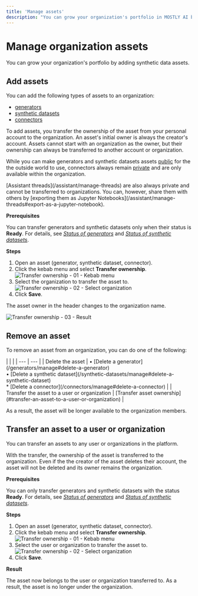 ```yaml
---
title: 'Manage assets'
description: "You can grow your organization's portfolio in MOSTLY AI by adding generators, synthetic datasets, and connectors."
---
```



# Manage organization assets

You can grow your organization's portfolio by adding synthetic data assets.

## Add assets

You can add the following types of assets to an organization:

- [generators](/generators)
- [synthetic datasets](/synthetic-datasets)
- [connectors](/connectors)

To add assets, you transfer the ownership of the asset from your personal account to the organization. An asset's initial owner is always the creator's account. Assets cannot start with an organization as the owner, but their ownership can always be transferred to another account or organization.

While you can make generators and synthetic datasets assets [public](/public-private-assets) for the the outside world to use, connectors always remain [private](/public-private-assets) and are only available within the organization.

<CustomCallout>
[Assistant threads](/assistant/manage-threads) are also always private and cannot be transferred to organizations. You can, however, share them with others by [exporting them as Jupyter Notebooks](/assistant/manage-threads#export-as-a-jupyter-notebook).
</CustomCallout>

**Prerequisites**

You can transfer generators and synthetic datasets only when their status is **Ready**. For details, see [_Status of generators_](/generators/manage#status-of-generators) and [_Status of synthetic datasets_](/synthetic-datasets/manage#status-of-synthetic-datasets).

**Steps**

1. Open an asset (generator, synthetic dataset, connector).
2. Click the kebab menu and select **Transfer ownership**.
    <Image
        src="/docs/docimages/organizations/add-assets-01-select-transfer-ownership.webp"
        alt="Transfer ownership - 01 - Kebab menu"
        width={700}
        height={300}
    />
3. Select the organization to transfer the asset to.
    <Image
        src="/docs/docimages/organizations/add-assets-02-select-org.webp"
        alt="Transfer ownership - 02 - Select organization"
        width={700}
        height={300}
    />
4. Click **Save**.

The asset owner in the header changes to the organization name.

<Image 
    src="/docs/docimages/organizations/add-assets-03-result.webp"
    alt="Transfer ownership - 03 - Result"
    width={700}
    height={300}
/>

## Remove an asset

To remove an asset from an organization, you can do one of the following:

<div className="empty_header_table"></div>
| | |
| --- | --- |
| Delete the asset | • [Delete a generator](/generators/manage#delete-a-generator)<br />• [Delete a synthetic dataset](/synthetic-datasets/manage#delete-a-synthetic-dataset)<br />* [Delete a connector](/connectors/manage#delete-a-connector) |
| Transfer the asset to a user or organization | [Transfer asset ownership](#transfer-an-asset-to-a-user-or-organization) |

As a result, the asset will be longer available to the organization members.

## Transfer an asset to a user or organization

You can transfer an assets to any user or organizations in the platform.

With the transfer, the ownership of the asset is transferred to the organization. Even if the the creator of the asset deletes their account, the asset will not be deleted and its owner remains the organization.

**Prerequisites**

You can only transfer generators and synthetic datasets with the status **Ready**. For details, see [_Status of generators_](/generators/manage#status-of-generators) and [_Status of synthetic datasets_](/synthetic-datasets/manage#status-of-synthetic-datasets).

**Steps**

1. Open an asset (generator, synthetic dataset, connector).
2. Click the kebab menu and select **Transfer ownership**.
    <Image
        src="/docs/docimages/organizations/add-assets-01-select-transfer-ownership.webp"
        alt="Transfer ownership - 01 - Kebab menu"
        width={700}
        height={300}
    />
3. Select the user or organization to transfer the asset to.
    <Image
        src="/docs/docimages/organizations/add-assets-02-select-org.webp"
        alt="Transfer ownership - 02 - Select organization"
        width={700}
        height={300}
    />
4. Click **Save**.

**Result**

The asset now belongs to the user or organization transferred to. As a result, the asset is no longer under the organization.